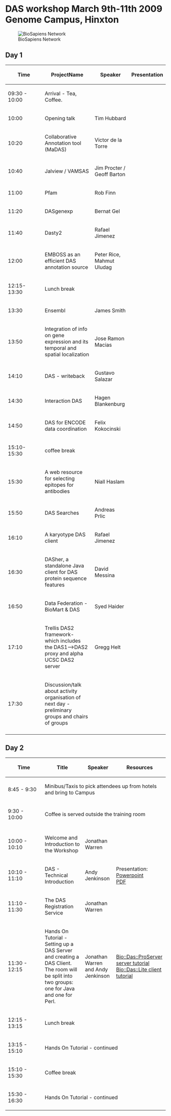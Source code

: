 =DAS workshop March 9th-11th 2009 Genome Campus, Hinxton=
[[Image:Biosapiens_final.gif|frame|BioSapiens Network]]
==Day 1==


{| class="wikitable" border="1"
|- style="background:silver"
! width="100px"|Time
! ProjectName
! Speaker
! Presentation
|-
| 09:30 - 10:00
| Arrival - Tea, Coffee.
| 
|
|- 
|10:00
|Opening talk 
|Tim Hubbard
|
|-
|10:20
|Collaborative Annotation tool (MaDAS)
|Victor de la Torre
|
|-
|10:40
|Jalview / VAMSAS
|Jim Procter / Geoff Barton
|
|-
|11:00
|Pfam
|Rob Finn
|
|-
|11:20
|DASgenexp
|Bernat Gel
|
|-
|11:40
|Dasty2
|Rafael Jimenez
|
|-
|12:00
|EMBOSS as an efficient DAS annotation source
|Peter Rice, Mahmut Uludag
|
|-
|12:15-13:30
|Lunch break
|
|
|-
|13:30
|Ensembl
|James Smith
|
|-
|13:50
|Integration of info on gene expression and its temporal and spatial localization
|Jose Ramon Macias
|
|-
|14:10
|DAS - writeback
|Gustavo Salazar
|
|-
|14:30
|Interaction DAS
|Hagen Blankenburg
|
|-
|14:50
|DAS for ENCODE data coordination
|Felix Kokocinski
|
|-
|15:10-15:30
|coffee break
|
|
|-
|15:30
|A web resource for selecting epitopes for antibodies
|Niall Haslam
|
|-
|15:50
|DAS Searches
|Andreas Prlic
|
|-
|16:10
|A karyotype DAS client
|Rafael Jimenez
|
|-
|16:30
|DASher, a standalone Java client for DAS protein sequence features
|David Messina
|
|-
|16:50
|Data Federation - BioMart & DAS
|Syed Haider
|
|-
|17:10
|Trellis DAS2 framework- which includes the DAS1-->DAS2 proxy and alpha UCSC DAS2 server
|Gregg Helt
|
|-
|17:30
|Discussion/talk about activity organisation of next day - preliminary groups and chairs of groups
|
|
|-
|}

==Day 2==


{| class="wikitable" border="1"
|- style="background:silver"
! width="100px"|Time
! Title
! Speaker
! Resources
|-
| 8:45 - 9:30
| colspan="3" | Minibus/Taxis to pick attendees up from hotels and bring to Campus
|- style="background:#ffdead;"
| 9:30 - 10:00 
| colspan="3" | Coffee is served outside the training room 
|- style="background:#ffdead;"
|-
| 10:00 - 10:10
| Welcome and Introduction to the Workshop
| Jonathan Warren
|
|-
| 10:10 - 11:10
| DAS - Technical Introduction 
| Andy Jenkinson
| Presentation:<br/>[http://www.ebi.ac.uk/~aj/das_workshop_2009/DAS-technical-introduction.ppt Powerpoint]<br/>[http://www.ebi.ac.uk/~aj/das_workshop_2009/DAS-technical-introduction.pdf PDF] 
|-
| 11:10 - 11:30
| The DAS Registration Service
| Jonathan Warren
| 
|-
| 11:30 - 12:15
| Hands On Tutorial - Setting up a DAS Server and creating a DAS Client. The room will be split into two groups: one for Java and one for Perl.
| Jonathan Warren and Andy Jenkinson
| [http://www.ebi.ac.uk/~aj/das_workshop_2009/daslite_tutorial.html Bio::Das::ProServer server tutorial]<br/>
[http://www.ebi.ac.uk/~aj/das_workshop_2009/daslite_tutorial.html Bio::Das::Lite client tutorial]<br/>
|- style="background:#ffdead;"
| 12:15 - 13:15 
| colspan="3" | Lunch break
|-
| 13:15 - 15:10
| colspan="3" | Hands On Tutorial - continued
|- style="background:#ffdead;"
| 15:10 - 15:30
| colspan="3"|Coffee break 
|-
| 15:30 - 16:30 
| colspan="3" | Hands On Tutorial - continued
|}
